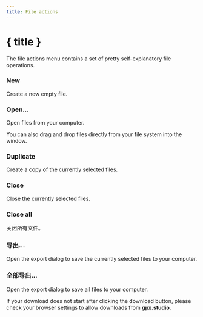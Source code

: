 ```yaml
---
title: File actions
---
```


<script lang="ts">
</script>

# { title }

The file actions menu contains a set of pretty self-explanatory file operations.

### <Plus size="16" class="inline-block" style="margin-bottom: 2px" /> New

Create a new empty file.

### <FolderOpen size="16" class="inline-block" style="margin-bottom: 2px" /> Open...

Open files from your computer. 

<DocsNote>

You can also drag and drop files directly from your file system into the window.

</DocsNote>

### <Copy size="16" class="inline-block" style="margin-bottom: 2px" /> Duplicate

Create a copy of the currently selected files.

### <FileX size="16" class="inline-block" style="margin-bottom: 2px" /> Close

Close the currently selected files.

### <FileX size="16" class="inline-block" style="margin-bottom: 2px" /> Close all

关闭所有文件。

### <Download size="16" class="inline-block" style="margin-bottom: 2px" /> 导出...

Open the export dialog to save the currently selected files to your computer.

### <Download size="16" class="inline-block" style="margin-bottom: 2px" /> 全部导出...

Open the export dialog to save all files to your computer.

<DocsNote type="warning">

If your download does not start after clicking the download button, please check your browser settings to allow downloads from <b>gpx.studio</b>.

</DocsNote>
